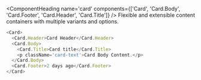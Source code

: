 <ComponentHeading
name='card'
components={['Card',
'Card.Body',
'Card.Footer',
'Card.Header',
'Card.Title']}
/>
<Text variant='lead'>
  Flexible and extensible content containers with multiple variants and options.
</Text>

```javascript
<Card>
  <Card.Header>Card Header</Card.Header>
  <Card.Body>
    <Card.Title>Card title</Card.Title>
    <p className='card-text'>Card Body Content.</p>
  </Card.Body>
  <Card.Footer>2 days ago</Card.Footer>
</Card>
```
